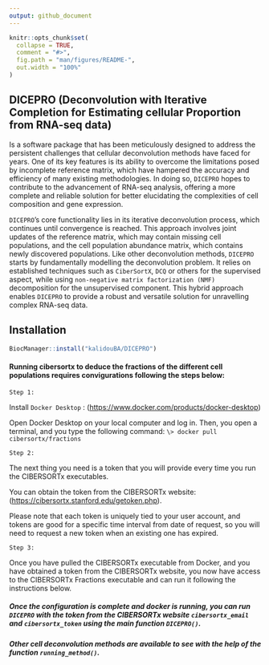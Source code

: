 ```yaml
---
output: github_document
---
```


<!-- README.md is generated from README.Rmd. Please edit that file -->

```r
knitr::opts_chunk$set(
  collapse = TRUE,
  comment = "#>",
  fig.path = "man/figures/README-",
  out.width = "100%"
)
```


## **DICEPRO (Deconvolution with Iterative Completion for Estimating cellular Proportion from RNA-seq data)**

Is a software package that has been meticulously designed to address the persistent challenges that cellular deconvolution methods have faced for years. One of its key features is its ability to overcome the limitations posed by incomplete reference matrix, which have hampered the accuracy and efficiency of many existing methodologies. In doing so, `DICEPRO` hopes to contribute to the advancement of RNA-seq analysis, offering a more complete and reliable solution for better elucidating the complexities of cell composition and gene expression.

`DICEPRO`’s core functionality lies in its iterative deconvolution process, which continues until convergence is reached. This approach involves joint updates of the reference matrix, which may contain missing cell populations, and the cell population abundance matrix, which contains newly discovered populations. Like other deconvolution methods, `DICEPRO` starts by fundamentally modelling the deconvolution problem. It relies on established techniques such as `CiberSortX`, `DCQ` or others for the supervised aspect, while using `non-negative matrix factorization (NMF)` decomposition for the unsupervised component. This hybrid approach enables `DICEPRO` to provide a robust and versatile solution for unravelling complex RNA-seq data.

## Installation

```r
BiocManager::install("kalidouBA/DICEPRO")
```

#### Running cibersortx to deduce the fractions of the different cell populations requires convigurations following the steps below:

`Step 1:`

Install `Docker Desktop` : (<https://www.docker.com/products/docker-desktop>)

Open Docker Desktop on your local computer and log in. Then, you open a terminal, and you type the following command: `\> docker pull cibersortx/fractions`

`Step 2:`

The next thing you need is a token that you will provide every time you run the CIBERSORTx executables.

You can obtain the token from the CIBERSORTx website: (<https://cibersortx.stanford.edu/getoken.php>).

Please note that each token is uniquely tied to your user account, and tokens are good for a specific time interval from date of request, so you will need to request a new token when an existing one has expired.

`Step 3:`

Once you have pulled the CIBERSORTx executable from Docker, and you have obtained a token from the CIBERSORTx website, you now have access to the CIBERSORTx Fractions executable and can run it following the instructions below.

##### Once the configuration is complete and docker is running, you can run `DICEPRO` with the token from the CIBERSORTx website `cibersortx_email` and `cibersortx_token` using the main function `DICEPRO()`.

##### Other cell deconvolution methods are available to see with the help of the function `running_method()`.
